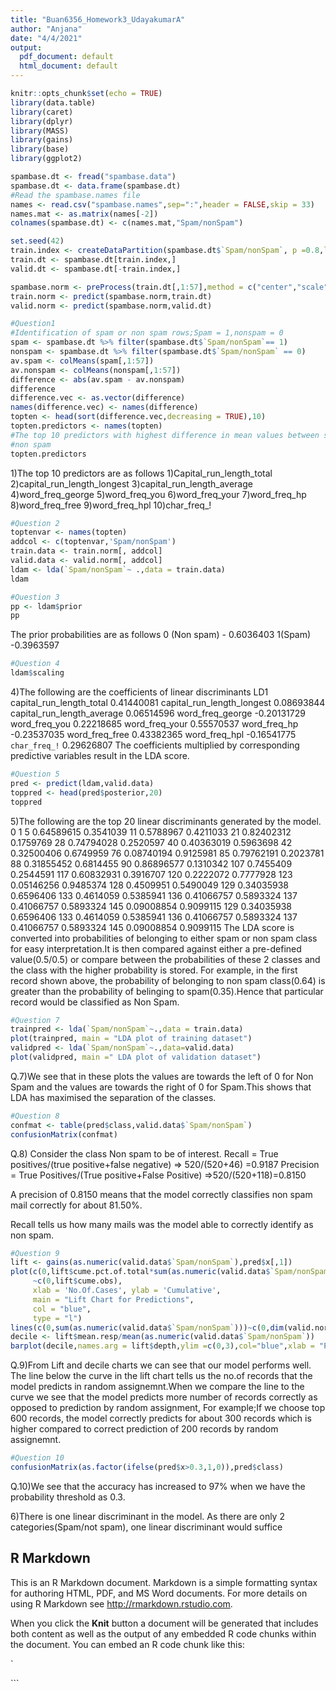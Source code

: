 ---
title: "Buan6356_Homework3_UdayakumarA"
author: "Anjana"
date: "4/4/2021"
output:
  pdf_document: default
  html_document: default
---

```{r setup, include=FALSE}
knitr::opts_chunk$set(echo = TRUE)
library(data.table)
library(caret)
library(dplyr)
library(MASS)
library(gains)
library(base)
library(ggplot2)


```


```{r importing data}
spambase.dt <- fread("spambase.data")
spambase.dt <- data.frame(spambase.dt)
#Read the spambase.names file
names <- read.csv("spambase.names",sep=":",header = FALSE,skip = 33)
names.mat <- as.matrix(names[-2])
colnames(spambase.dt) <- c(names.mat,"Spam/nonSpam")
```


```{r partitioning data}
set.seed(42)
train.index <- createDataPartition(spambase.dt$`Spam/nonSpam`, p =0.8,list = FALSE)
train.dt <- spambase.dt[train.index,]
valid.dt <- spambase.dt[-train.index,]
```


```{r normalising data}
spambase.norm <- preProcess(train.dt[,1:57],method = c("center","scale"))
train.norm <- predict(spambase.norm,train.dt)
valid.norm <- predict(spambase.norm,valid.dt)
```


```{r Identify 10 predictors}
#Question1
#Identification of spam or non spam rows;Spam = 1,nonspam = 0
spam <- spambase.dt %>% filter(spambase.dt$`Spam/nonSpam`== 1)
nonspam <- spambase.dt %>% filter(spambase.dt$`Spam/nonSpam` == 0)
av.spam <- colMeans(spam[,1:57])
av.nonspam <- colMeans(nonspam[,1:57])
difference <- abs(av.spam - av.nonspam)
difference 
difference.vec <- as.vector(difference)
names(difference.vec) <- names(difference)
topten <- head(sort(difference.vec,decreasing = TRUE),10)
topten.predictors <- names(topten)
#The top 10 predictors with highest difference in mean values between spam and 
#non spam
topten.predictors
```
1)The top 10 predictors are as follows
  1)Capital_run_length_total
  2)capital_run_length_longest
  3)capital_run_length_average
  4)word_freq_george
  5)word_freq_you
  6)word_freq_your
  7)word_freq_hp
  8)word_freq_free
  9)word_freq_hpl
  10)char_freq_!

```{r question 2 Peforming LDA}
#Question 2
toptenvar <- names(topten)
addcol <- c(toptenvar,'Spam/nonSpam')
train.data <- train.norm[, addcol]
valid.data <- valid.norm[, addcol]
ldam <- lda(`Spam/nonSpam`~ .,data = train.data)
ldam
```


```{r question 3 Prior probabilities}
#Question 3
pp <- ldam$prior
pp
```
The prior probabilities are as follows
   0 (Non spam) - 0.6036403
   1(Spam)      -0.3963597

```{r question 4:Coefficients of Linear discriminants }
#Question 4
ldam$scaling
```
4)The following are the coefficients of linear discriminants
                                  LD1
capital_run_length_total    0.41440081
capital_run_length_longest  0.08693844
capital_run_length_average  0.06514596
word_freq_george           -0.20131729
word_freq_you               0.22218685
word_freq_your              0.55570537
word_freq_hp               -0.23537035
word_freq_free              0.43382365
word_freq_hpl              -0.16541775
`char_freq_!`               0.29626807
The coefficients multiplied by corresponding predictive variables result in the LDA score.

```{r Question 5: Generating linear discriminants }
#Question 5
pred <- predict(ldam,valid.data)
toppred <- head(pred$posterior,20)
toppred
```
5)The following are the top 20 linear discriminants generated by the model.
	   0	              1
5	  0.64589615	0.3541039
11	0.5788967	  0.4211033
21	0.82402312	0.1759769
28	0.74794028	0.2520597
40	0.40363019	0.5963698
42	0.32500406	0.6749959
76	0.08740194	0.9125981
85	0.79762191	0.2023781
88	0.31855452	0.6814455
90	0.86896577	0.1310342
107	0.7455409	  0.2544591
117	0.60832931	0.3916707
120	0.2222072	  0.7777928
123	0.05146256	0.9485374
128	0.4509951	  0.5490049
129	0.34035938	0.6596406
133	0.4614059	  0.5385941
136	0.41066757	0.5893324
137	0.41066757	0.5893324
145	0.09008854	0.9099115
129	0.34035938	0.6596406
133	0.4614059	  0.5385941
136	0.41066757	0.5893324
137	0.41066757	0.5893324
145	0.09008854	0.9099115
The LDA score is converted into probabilities of belonging to either spam or non spam class for easy interpretation.It is then compared against either a pre-defined value(0.5/0.5) or compare between the probabilities of these 2 classes and the class with the higher probability is stored. For example, in the first record shown above, the probability of belonging to non spam class(0.64) is greater than the probability of belinging to spam(0.35).Hence that particular record would be classified as Non Spam.


```{r Question 7 LDA Plots }
#Question 7
trainpred <- lda(`Spam/nonSpam`~.,data = train.data)
plot(trainpred, main = "LDA plot of training dataset")
validpred <- lda(`Spam/nonSpam`~.,data=valid.data)
plot(validpred, main =" LDA plot of validation dataset")
```
Q.7)We see that in these plots the values are towards the left of 0 for Non Spam and the values are towards the right of 0 for Spam.This shows that LDA has maximised the separation of the classes.

```{r Question 8 confusion matrix }
#Question 8
confmat <- table(pred$class,valid.data$`Spam/nonSpam`)
confusionMatrix(confmat)
```
Q.8) Consider the class Non spam to be of interest.
Recall = True positives/(true positive+false negative) => 520/(520+46) =0.9187
Precision = True Positives/(True positive+False Positive) =>520/(520+118)=0.8150

A precision of 0.8150 means that the model correctly classifies non spam mail correctly for about 81.50%.

Recall tells us how many mails was the model able to correctly identify as non spam.
```{r Question 9 Lift and decile charts }
#Question 9
lift <- gains(as.numeric(valid.data$`Spam/nonSpam`),pred$x[,1])
plot(c(0,lift$cume.pct.of.total*sum(as.numeric(valid.data$`Spam/nonSpam`)))
     ~c(0,lift$cume.obs),
     xlab = 'No.Of.Cases', ylab = 'Cumulative',
     main = "Lift Chart for Predictions",
     col = "blue",
     type = "l")
lines(c(0,sum(as.numeric(valid.data$`Spam/nonSpam`)))~c(0,dim(valid.norm)[1]), lty = 5)
decile <- lift$mean.resp/mean(as.numeric(valid.data$`Spam/nonSpam`))
barplot(decile,names.arg = lift$depth,ylim =c(0,3),col="blue",xlab = "Percentile",ylab = "Mean Response",main = "Decile chart")
```
Q.9)From Lift and decile charts we can see that our model performs well. The line below the curve in the lift chart tells us the no.of records that the model predicts in random assignemnt.When we compare the line to the curve we see that the model predicts more number of records correctly as opposed to prediction by random assignment, For example;If we choose top 600 records, the model correctly predicts for about 300 records which is higher compared to correct prediction of 200 records by random assignemnt.

```{r Question 10 LDA using probability threshold of 0.3 }
#Question 10
confusionMatrix(as.factor(ifelse(pred$x>0.3,1,0)),pred$class)
```
Q.10)We see that the accuracy has increased to 97% when we have the probability threshold as 0.3.
 
6)There is one linear discriminant in the model. As there are only 2 categories(Spam/not spam), one linear discriminant would suffice



## R Markdown



This is an R Markdown document. Markdown is a simple formatting syntax for authoring HTML, PDF, and MS Word documents. For more details on using R Markdown see <http://rmarkdown.rstudio.com>.

When you click the **Knit** button a document will be generated that includes both content as well as the output of any embedded R code chunks within the document. You can embed an R code chunk like this:

`

```

